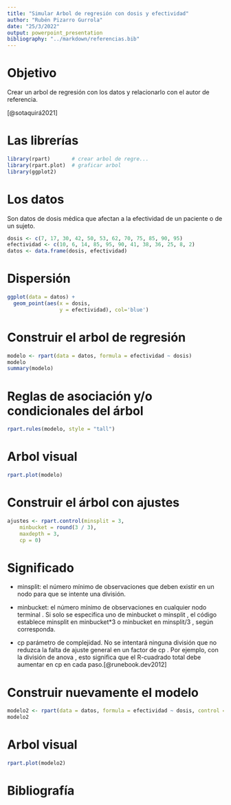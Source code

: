 ---
title: "Simular Arbol de regresión con dosis y efectividad"
author: "Rubén Pizarro Gurrola"
date: "25/3/2022"
output: powerpoint_presentation
bibliography: "../markdown/referencias.bib"
---

# Objetivo

Crear un arbol de regresión con los datos y relacionarlo con el autor de referencia.

[@sotaquirá2021]

# Las librerías

```{r message=FALSE, warning=FALSE}
library(rpart)       # crear arbol de regre...
library(rpart.plot)  # graficar arbol
library(ggplot2)
```

# Los datos

Son datos de dosis médica que afectan a la efectividad de un paciente o de un sujeto.

```{r}
dosis <- c(7, 17, 30, 42, 50, 53, 62, 70, 75, 85, 90, 95)
efectividad <- c(10, 6, 14, 85, 95, 90, 41, 38, 36, 25, 8, 2)
datos <- data.frame(dosis, efectividad)
```

# Dispersión

```{r}
ggplot(data = datos) + 
  geom_point(aes(x = dosis, 
                 y = efectividad), col='blue')
```

# Construir el arbol de regresión

```{r}
modelo <- rpart(data = datos, formula = efectividad ~ dosis)
modelo
summary(modelo)
```

# Reglas de asociación y/o condicionales del árbol

```{r}
rpart.rules(modelo, style = "tall")
```

# Arbol visual

```{r}
rpart.plot(modelo)
```

# Construir el árbol con ajustes

```{r}
ajustes <- rpart.control(minsplit = 3,
    minbucket = round(3 / 3),
    maxdepth = 3,
    cp = 0)
```

# Significado

-   minsplit: el número mínimo de observaciones que deben existir en un nodo para que se intente una división.

-   minbucket: el número mínimo de observaciones en cualquier nodo terminal <leaf> . Si solo se especifica uno de minbucket o minsplit , el código establece minsplit en minbucket\*3 o minbucket en minsplit/3 , según corresponda.

-   cp parámetro de complejidad. No se intentará ninguna división que no reduzca la falta de ajuste general en un factor de cp . Por ejemplo, con la división de anova , esto significa que el R-cuadrado total debe aumentar en cp en cada paso.[@runebook.dev2012]

# Construir nuevamente el modelo

```{r}
modelo2 <- rpart(data = datos, formula = efectividad ~ dosis, control = ajustes)
modelo2
```

# Arbol visual

```{r}
rpart.plot(modelo2)
```

# Bibliografía
